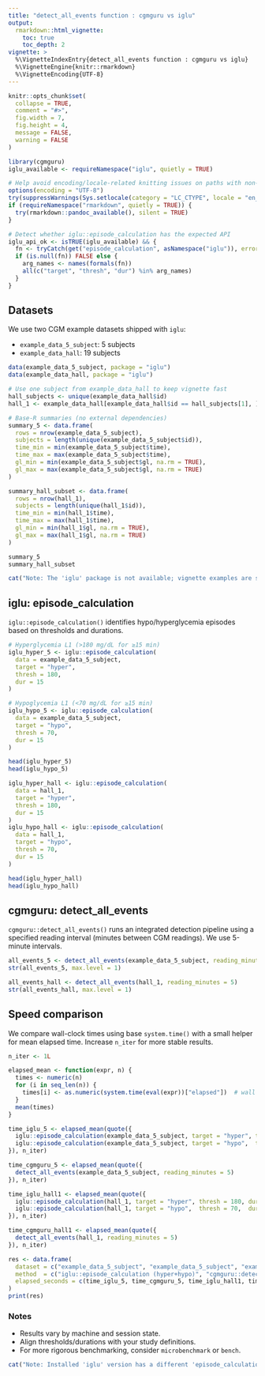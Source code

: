 ```yaml
---
title: "detect_all_events function : cgmguru vs iglu"
output:
  rmarkdown::html_vignette:
    toc: true
    toc_depth: 2
vignette: >
  %\VignetteIndexEntry{detect_all_events function : cgmguru vs iglu}
  %\VignetteEngine{knitr::rmarkdown}
  %\VignetteEncoding{UTF-8}
---
```


```r
knitr::opts_chunk$set(
  collapse = TRUE,
  comment = "#>",
  fig.width = 7,
  fig.height = 4,
  message = FALSE,
  warning = FALSE
)

library(cgmguru)
iglu_available <- requireNamespace("iglu", quietly = TRUE)

# Help avoid encoding/locale-related knitting issues on paths with non-ASCII characters
options(encoding = "UTF-8")
try(suppressWarnings(Sys.setlocale(category = "LC_CTYPE", locale = "en_US.UTF-8")), silent = TRUE)
if (requireNamespace("rmarkdown", quietly = TRUE)) {
  try(rmarkdown::pandoc_available(), silent = TRUE)
}

# Detect whether iglu::episode_calculation has the expected API
iglu_api_ok <- isTRUE(iglu_available) && {
  fn <- tryCatch(get("episode_calculation", asNamespace("iglu")), error = function(e) NULL)
  if (is.null(fn)) FALSE else {
    arg_names <- names(formals(fn))
    all(c("target", "thresh", "dur") %in% arg_names)
  }
}
```

## Datasets

We use two CGM example datasets shipped with `iglu`:

- `example_data_5_subject`: 5 subjects
- `example_data_hall`: 19 subjects

```r
data(example_data_5_subject, package = "iglu")
data(example_data_hall, package = "iglu")

# Use one subject from example_data_hall to keep vignette fast
hall_subjects <- unique(example_data_hall$id)
hall_1 <- example_data_hall[example_data_hall$id == hall_subjects[1], ]

# Base-R summaries (no external dependencies)
summary_5 <- data.frame(
  rows = nrow(example_data_5_subject),
  subjects = length(unique(example_data_5_subject$id)),
  time_min = min(example_data_5_subject$time),
  time_max = max(example_data_5_subject$time),
  gl_min = min(example_data_5_subject$gl, na.rm = TRUE),
  gl_max = max(example_data_5_subject$gl, na.rm = TRUE)
)

summary_hall_subset <- data.frame(
  rows = nrow(hall_1),
  subjects = length(unique(hall_1$id)),
  time_min = min(hall_1$time),
  time_max = max(hall_1$time),
  gl_min = min(hall_1$gl, na.rm = TRUE),
  gl_max = max(hall_1$gl, na.rm = TRUE)
)

summary_5
summary_hall_subset
```

```r
cat("Note: The 'iglu' package is not available; vignette examples are skipped.\n")
```

## iglu: episode_calculation

`iglu::episode_calculation()` identifies hypo/hyperglycemia episodes based on thresholds and durations.

```r
# Hyperglycemia L1 (>180 mg/dL for ≥15 min)
iglu_hyper_5 <- iglu::episode_calculation(
  data = example_data_5_subject,
  target = "hyper",
  thresh = 180,
  dur = 15
)

# Hypoglycemia L1 (<70 mg/dL for ≥15 min)
iglu_hypo_5 <- iglu::episode_calculation(
  data = example_data_5_subject,
  target = "hypo",
  thresh = 70,
  dur = 15
)

head(iglu_hyper_5)
head(iglu_hypo_5)
```

```r
iglu_hyper_hall <- iglu::episode_calculation(
  data = hall_1,
  target = "hyper",
  thresh = 180,
  dur = 15
)
iglu_hypo_hall <- iglu::episode_calculation(
  data = hall_1,
  target = "hypo",
  thresh = 70,
  dur = 15
)

head(iglu_hyper_hall)
head(iglu_hypo_hall)
```

## cgmguru: detect_all_events

`cgmguru::detect_all_events()` runs an integrated detection pipeline using a specified reading interval (minutes between CGM readings). We use 5-minute intervals.

```r
all_events_5 <- detect_all_events(example_data_5_subject, reading_minutes = 5)
str(all_events_5, max.level = 1)
```

```r
all_events_hall <- detect_all_events(hall_1, reading_minutes = 5)
str(all_events_hall, max.level = 1)
```

## Speed comparison

We compare wall-clock times using base `system.time()` with a small helper for mean elapsed time. Increase `n_iter` for more stable results.

```r
n_iter <- 1L

elapsed_mean <- function(expr, n) {
  times <- numeric(n)
  for (i in seq_len(n)) {
    times[i] <- as.numeric(system.time(eval(expr))["elapsed"])  # wall time
  }
  mean(times)
}

time_iglu_5 <- elapsed_mean(quote({
  iglu::episode_calculation(example_data_5_subject, target = "hyper", thresh = 180, dur = 15)
  iglu::episode_calculation(example_data_5_subject, target = "hypo",  thresh = 70,  dur = 15)
}), n_iter)

time_cgmguru_5 <- elapsed_mean(quote({
  detect_all_events(example_data_5_subject, reading_minutes = 5)
}), n_iter)

time_iglu_hall1 <- elapsed_mean(quote({
  iglu::episode_calculation(hall_1, target = "hyper", thresh = 180, dur = 15)
  iglu::episode_calculation(hall_1, target = "hypo",  thresh = 70,  dur = 15)
}), n_iter)

time_cgmguru_hall1 <- elapsed_mean(quote({
  detect_all_events(hall_1, reading_minutes = 5)
}), n_iter)

res <- data.frame(
  dataset = c("example_data_5_subject", "example_data_5_subject", "example_data_hall (1 subject)", "example_data_hall (1 subject)"),
  method  = c("iglu::episode_calculation (hyper+hypo)", "cgmguru::detect_all_events", "iglu::episode_calculation (hyper+hypo)", "cgmguru::detect_all_events"),
  elapsed_seconds = c(time_iglu_5, time_cgmguru_5, time_iglu_hall1, time_cgmguru_hall1)
)
print(res)
```

### Notes

- Results vary by machine and session state.
- Align thresholds/durations with your study definitions.
- For more rigorous benchmarking, consider `microbenchmark` or `bench`.

```r
cat("Note: Installed 'iglu' version has a different 'episode_calculation' API; iglu examples are skipped.\n")
```


